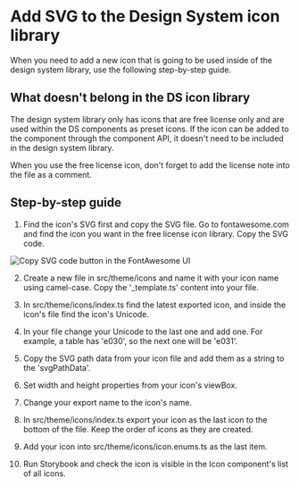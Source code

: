

<Meta title="Guides/Add svg icon to DS icon library" />

# Add SVG to the Design System icon library

When you need to add a new icon that is going to be used inside of the design system library, use the following step-by-step guide.

## What doesn't belong in the DS icon library

The design system library only has icons that are free license only and are used within the DS components as preset icons. If the icon can be added to the component through the component API, it doesn't need to be included in the design system library.

When you use the free license icon, don't forget to add the license note into the file as a comment.

## Step-by-step guide

1. Find the icon's SVG first and copy the SVG file. Go to fontawesome.com and find the icon you want in the free license icon library. Copy the SVG code.

<img
  alt="Copy SVG code button in the FontAwesome UI"
  src={copySVGcode}
  width={240}
/>

2. Create a new file in src/theme/icons and name it with your icon name using camel-case. Copy the '\_template.ts' content into your file.

3. In src/theme/icons/index.ts find the latest exported icon, and inside the icon's file find the icon's Unicode.

4. In your file change your Unicode to the last one and add one. For example, a table has 'e030', so the next one will be 'e031'.

5. Copy the SVG path data from your icon file and add them as a string to the 'svgPathData'.

6. Set width and height properties from your icon's viewBox.

7. Change your export name to the icon's name.

8. In src/theme/icons/index.ts export your icon as the last icon to the bottom of the file. Keep the order of icons as they are created.

9. Add your icon into src/theme/icons/icon.enums.ts as the last item.

10. Run Storybook and check the icon is visible in the Icon component's list of all icons.
